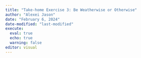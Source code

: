 ```yaml
---
title: "Take-home Exercise 3: Be Weatherwise or Otherwise"
author: "Alexei Jason"
date: "February 6, 2024"
date-modified: "last-modified"
execute: 
  eval: true
  echo: true
  warning: false
editor: visual
---
```

